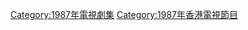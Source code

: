 {{cat year nav
| year = 1987
| cat = 香港電視劇集
| sortkey = 香港電視劇集
| article = 香港電視劇
| in = 
}}

[[Category:1987年電視劇集|Category:1987年電視劇集]]
[[Category:1987年香港電視節目|Category:1987年香港電視節目]]
